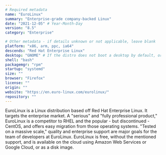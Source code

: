 ```yaml
---
# Required metadata
name: "EuroLinux"
summary: "Enterprise-grade company-backed Linux"
date: "2021-12-05" # Year-Month-Day
version: "8.5"
category: "Enterprise"

# Other metadata - if details unknown or not applicable, leave blank
platform: "x86, arm, ppc, ia64"
descends: "Red Hat Enterprise Linux"
desktop: "GNOME" # If the distro does not boot a desktop by default, or doesn't ship one, leave 'desktop' blank
shell: "bash"
packagemgr: "rpm"
startup: "systemd"
size: ""
browser: "Firefox"
license: ""
origin: ""
website: "https://en.euro-linux.com/eurolinux/"
repository: ""
---
```


EuroLinux is a Linux distribution based off Red Hat Enterprise Linux. It targets the enterprise market. A "serious" and "fully professional product," EuroLinux is a competitor to RHEL and the popular - but discontinued - CentOS, and offers easy migration from those operating systems. "Tested on a massive scale," quality and enterprise support are major goals for the team of developers at EuroLinux. EuroLinux is free, without the mentioned support, and is available on the cloud using Amazon Web Services or Google Cloud, or as a disk image.
